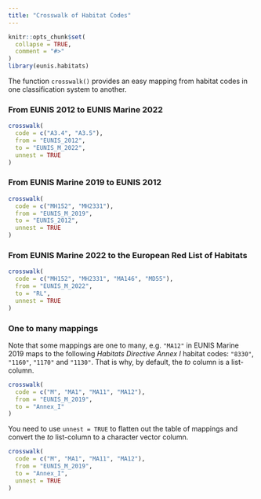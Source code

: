 ```yaml
---
title: "Crosswalk of Habitat Codes"
---
```


```r
knitr::opts_chunk$set(
  collapse = TRUE,
  comment = "#>"
)
library(eunis.habitats)
```

The function `crosswalk()` provides an easy mapping from habitat codes in
one classification system to another.

### From EUNIS 2012 to EUNIS Marine 2022

```r
crosswalk(
  code = c("A3.4", "A3.5"),
  from = "EUNIS_2012",
  to = "EUNIS_M_2022",
  unnest = TRUE
)
```

### From EUNIS Marine 2019 to EUNIS 2012

```r
crosswalk(
  code = c("MH152", "MH2331"),
  from = "EUNIS_M_2019",
  to = "EUNIS_2012",
  unnest = TRUE
)
```

### From EUNIS Marine 2022 to the European Red List of Habitats

```r
crosswalk(
  code = c("MH152", "MH2331", "MA146", "MD55"),
  from = "EUNIS_M_2022",
  to = "RL",
  unnest = TRUE
)
```

### One to many mappings

Note that some mappings are one to many, e.g. `"MA12"` in EUNIS Marine 2019 maps
to the following _Habitats Directive Annex I_ habitat codes: `"8330"`, `"1160"`,
`"1170"` and `"1130"`. That is why, by default, the _to_ column is a
list-column.

```r
crosswalk(
  code = c("M", "MA1", "MA11", "MA12"),
  from = "EUNIS_M_2019",
  to = "Annex_I"
)
```

You need to use `unnest = TRUE` to flatten out the table of mappings and
convert the _to_ list-column to a character vector column.

```r
crosswalk(
  code = c("M", "MA1", "MA11", "MA12"),
  from = "EUNIS_M_2019",
  to = "Annex_I",
  unnest = TRUE
)
```
